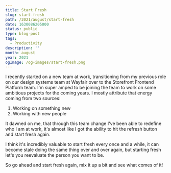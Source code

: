 ```yaml
---
title: Start Fresh
slug: start-fresh
path: /2021/august/start-fresh
date: 1630086205000
status: public
type: blog-post
tags:
  - Productivity
description: ''
month: august
year: 2021
ogImage: /og-images/start-fresh.png
---
```




I recently started on a new team at work, transitioning from my previous role on
our design systems team at Wayfair over to the Storefront Frontend Platform
team. I'm super amped to be joining the team to work on some ambitious projects
for the coming years. I mostly attribute that energy coming from two sources:

1. Working on something new
2. Working with new people

It dawned on me, that through this team change I've been able to redefine who I
am at work, it's almost like I got the ability to hit the refresh button and
start fresh again.

I think it's incredibly valuable to start fresh every once and a while, it can
become stale doing the same thing over and over again, but starting fresh let's
you reevaluate the person you want to be.

So go ahead and start fresh again, mix it up a bit and see what comes of it!
